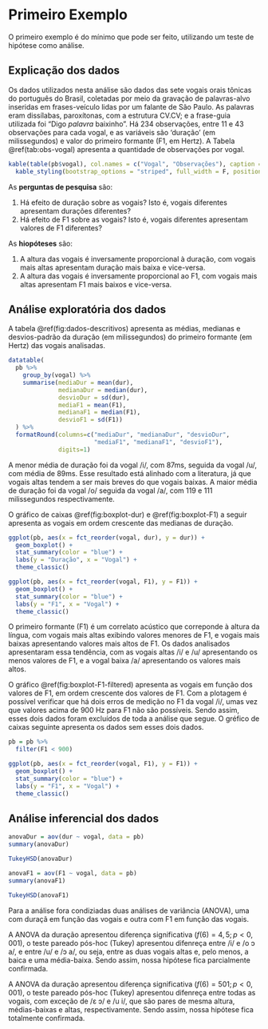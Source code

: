 # Primeiro Exemplo

O primeiro exemplo é do mínimo que pode ser feito, utilizando um teste de hipótese como análise.

## Explicação dos dados

Os dados utilizados nesta análise são dados das sete vogais orais tônicas do português do Brasil, coletadas por meio da gravação de palavras-alvo inseridas em frases-veículo lidas por um falante de São Paulo. As palavras eram dissílabas, paroxítonas, com a estrutura CV.CV; e a frase-guia utilizada foi "Digo *palavra* baixinho". Há 234 observações, entre 11 e 43 observações para cada vogal, e as variáveis são 'duração' (em milissegundos) e valor do primeiro formante (F1, em Hertz). A Tabela \@ref(tab:obs-vogal) apresenta a quantidade de observações por vogal.

```r
kable(table(pb$vogal), col.names = c("Vogal", "Observações"), caption = 'Quantidade de observações por vogal') %>%
  kable_styling(bootstrap_options = "striped", full_width = F, position = "left")
```

As **perguntas de pesquisa** são:

1. Há efeito de duração sobre as vogais? Isto é, vogais diferentes apresentam durações diferentes?
2. Há efeito de F1 sobre as vogais? Isto é, vogais diferentes apresentam valores de F1 diferentes?

As **hiopóteses** são:

1. A altura das vogais é inversamente proporcional à duração, com vogais mais altas apresentam duração mais baixa e vice-versa.
2. A altura das vogais é inversamente proporcional ao F1, com vogais mais altas apresentam F1 mais baixos e vice-versa.


## Análise exploratória dos dados

A tabela \@ref(fig:dados-descritivos) apresenta as médias, medianas e desvios-padrão da duração (em milissegundos) do primeiro formante (em Hertz) das vogais analisadas.

```r
datatable(
  pb %>% 
    group_by(vogal) %>% 
    summarise(mediaDur = mean(dur),
              medianaDur = median(dur),
              desvioDur = sd(dur),
              mediaF1 = mean(F1),
              medianaF1 = median(F1),
              desvioF1 = sd(F1))
  ) %>% 
  formatRound(columns=c("mediaDur", "medianaDur", "desvioDur",
                        "mediaF1", "medianaF1", "desvioF1"), 
              digits=1)
```

A menor média de duração foi da vogal /i/, com 87ms, seguida da vogal /u/, com média de 89ms. Esse resultado está alinhado com a literatura, já que vogais altas tendem a ser mais breves do que vogais baixas. A maior média de duração foi da vogal /o/ seguida da vogal /a/, com 119 e 111 milissegundos respectivamente.

O gráfico de caixas \@ref(fig:boxplot-dur) e \@ref(fig:boxplot-F1) a seguir apresenta as vogais em ordem crescente das medianas de duração.

```r
ggplot(pb, aes(x = fct_reorder(vogal, dur), y = dur)) +
  geom_boxplot() +
  stat_summary(color = "blue") +
  labs(y = "Duração", x = "Vogal") +
  theme_classic()
```

```r
ggplot(pb, aes(x = fct_reorder(vogal, F1), y = F1)) +
  geom_boxplot() +
  stat_summary(color = "blue") +
  labs(y = "F1", x = "Vogal") +
  theme_classic()
```


O primeiro formante (F1) é um correlato acústico que correponde à altura da língua, com vogais mais altas exibindo valores menores de F1, e vogais mais baixas apresentando valores mais altos de F1. Os dados analisados apresentaram essa tendência, com as vogais altas /i/ e /u/ apresentando os menos valores de F1, e a vogal baixa /a/ apresentando os valores mais altos.

O gráfico \@ref(fig:boxplot-F1-filtered) apresenta as vogais em função dos valores de F1, em ordem crescente dos valores de F1. Com a plotagem é possível verificar que há dois erros de medição no F1 da vogal /i/, umas vez que valores acima de 900 Hz para F1 não são possíveis. Sendo assim, esses dois dados foram excluídos de toda a análise que segue. O gréfico de caixas seguinte apresenta os dados sem esses dois dados.

```r
pb = pb %>% 
  filter(F1 < 900)

ggplot(pb, aes(x = fct_reorder(vogal, F1), y = F1)) +
  geom_boxplot() +
  stat_summary(color = "blue") +
  labs(y = "F1", x = "Vogal") +
  theme_classic()
```

## Análise inferencial dos dados

```r
anovaDur = aov(dur ~ vogal, data = pb)
summary(anovaDur)

TukeyHSD(anovaDur)

anovaF1 = aov(F1 ~ vogal, data = pb)
summary(anovaF1)

TukeyHSD(anovaF1)
```

Para a análise fora condiziadas duas análises de variância (ANOVA), uma com duraçã em função das vogais e outra com F1 em função das vogais.

A ANOVA da duração apresentou diferença significativa ($f(6) = 4,5; p<0,001$), o teste pareado pós-hoc (Tukey) apresentou difenreça entre /i/ e /o ɔ a/, e entre /u/ e /ɔ a/, ou seja, entre as duas vogais altas e, pelo menos, a baica e uma média-baixa. Sendo assim, nossa hipótese fica parcialmente confirmada.


A ANOVA da duração apresentou diferença significativa ($f(6) = 501; p<0,001$), o teste pareado pós-hoc (Tukey) apresentou difenreça entre todas as vogais, com exceção de /ɛ ɔ/ e /u i/, que são pares de mesma altura, médias-baixas e altas, respectivamente. Sendo assim, nossa hipótese fica totalmente confirmada.
